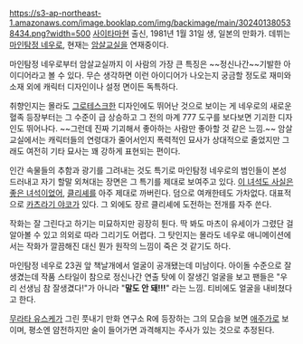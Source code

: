 https://s3-ap-northeast-1.amazonaws.com/image.booklap.com/img/backimage/main/302401380538434.png?width=500
[[사이타마]]현 출신, 1981년 1월 31일 생, 일본의 만화가.
데뷔는 [[마인탐정 네우로]], 현재는 [[암살교실]]을 연재중이다.

마인탐정 네우로부터 암살교실까지 이 사람의 가장 큰 특징은 ~~정신나간~~기발한 아이디어라고 볼 수 있다. 무슨 생각하면 이런 아이디어가 나오는지 궁금할 정도로 재미와 소재 외에 캐릭터 디자인이나 설정 면이든 독특하다.

취향인지는 몰라도 [[그로테스크]]한 디자인에도 뛰어난 것으로 보이는 게 네우로의 새로운 혈족 등장부터는 그 수준이 급 상승하고 그 전의 마계 777 도구를 보다보면 기괴한 디자인도 뛰어나다. ~~그런데 진짜 기괴해서 좋아하는 사람만 좋아할 것 같은 느낌.~~ 암살교실에서는 캐릭터들의 연령대가 줄어서인지 폭력적인 묘사가 상대적으로 줄었지만 그래도 여전히 기타 묘사는 꽤 강하게 표현되는 편이다.

인간 속물들의 추함과 광기를 그려내는 것도 특기로 마인탐정 네우로의 범인들이 본성 드러내고 자기 할말 외쳐대는 장면은 그 특기를 제대로 보여주고 있다. [[이 녀석도 사실은 좋은 녀석이었어]], [[클리셰]]를 아주 제대로 까버린다. 덤으로 여캐한테도 가차없다. 대표적으로 [[카츠라기 야코]]가 있다. 그 외에도 장르 클리셰에 도전하는 전개를 자주 쓴다.

작화는 잘 그린다고 하기는 미묘하지만 굉장히 튄다. 딱 봐도 마츠이 유세이가 그렸단 걸 알아볼 수 있고 의외로 따라 그리기도 어렵다. 그 탓인지는 몰라도 네우로 애니메이션에서는 작화가 깔끔해진 대신 뭔가 원작의 느낌이 죽은 것 같기도 하다.

마인탐정 네우로 23권 앞 책날개에서 얼굴이 공개됐는데 미남이다. 아이돌 수준으로 잘 생겼는데 작품 스타일이 참으로 정신나간 연출 탓에 이 잘생긴 얼굴을 보고 팬들은 "우리 선생님 참 잘생겼다!"가 아니라 "'''말도 안 돼!!!'''" 라는 느낌. 티비에도 얼굴을 내비쳤다고 한다.

[[무라타 유스케]]가 그린 풋내기 만화 연구소 R에 등장하는 그의 모습을 보면 [[애주가]]로 보이며, 평소엔 얌전하지만 술이 들어가면 과격해지는 주사가 있는 것으로 추정된다.
